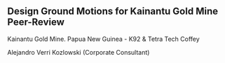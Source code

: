 




::: {.coverSlide}

# Design Ground Motions for Kainantu Gold Mine<br>Peer-Review {.cover-title}

<p class="cover-subtitle">
Kainantu Gold Mine. Papua New Guinea - K92 & Tetra Tech Coffey<br>
</p>
<p class="cover-authors" markdown="1">
  Alejandro Verri Kozlowski (Corporate Consultant) <a href="mailto:averri@srk.com.ar"><i class="fa fa-envelope"></i></a><br>
</p>

:::
